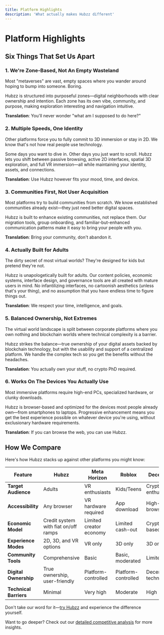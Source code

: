 ```yaml
---
title: Platform Highlights
description: 'What actually makes Hubzz different'
---
```


# Platform Highlights

## Six Things That Set Us Apart

### 1. We're Zone-Based, Not An Empty Wasteland

Most "metaverses" are vast, empty spaces where you wander around hoping to bump into someone. Boring.

Hubzz is structured into purposeful zones—digital neighborhoods with clear ownership and intention. Each zone has its own vibe, community, and purpose, making exploration interesting and navigation intuitive.

**Translation**: You'll never wonder "what am I supposed to do here?"

### 2. Multiple Speeds, One Identity

Other platforms force you to fully commit to 3D immersion or stay in 2D. We know that's not how real people use technology.

Some days you want to dive in. Other days you just want to scroll. Hubzz lets you shift between passive browsing, active 2D interfaces, spatial 3D exploration, and full VR immersion—all while maintaining your identity, assets, and connections.

**Translation**: Use Hubzz however fits your mood, time, and device.

### 3. Communities First, Not User Acquisition

Most platforms try to build communities from scratch. We know established communities already exist—they just need better digital spaces.

Hubzz is built to enhance existing communities, not replace them. Our migration tools, group onboarding, and familiar-but-enhanced communication patterns make it easy to bring your people with you.

**Translation**: Bring your community, don't abandon it.

### 4. Actually Built for Adults

The dirty secret of most virtual worlds? They're designed for kids but pretend they're not.

Hubzz is unapologetically built for adults. Our content policies, economic systems, interface design, and governance tools are all created with mature users in mind. No infantilizing interfaces, no cartoonish aesthetics (unless that's your thing), and no assumption that you have endless time to figure things out.

**Translation**: We respect your time, intelligence, and goals.

### 5. Balanced Ownership, Not Extremes

The virtual world landscape is split between corporate platforms where you own nothing and blockchain worlds where technical complexity is a barrier.

Hubzz strikes the balance—true ownership of your digital assets backed by blockchain technology, but with the usability and support of a centralized platform. We handle the complex tech so you get the benefits without the headaches.

**Translation**: You actually own your stuff, no crypto PhD required.

### 6. Works On The Devices You Actually Use

Most immersive platforms require high-end PCs, specialized hardware, or clunky downloads.

Hubzz is browser-based and optimized for the devices most people already own—from smartphones to laptops. Progressive enhancement means you get the best experience possible on whatever device you're using, without exclusionary hardware requirements.

**Translation**: If you can browse the web, you can use Hubzz.

## How We Compare

Here's how Hubzz stacks up against other platforms you might know:

| Feature | Hubzz | Meta Horizon | Roblox | Decentraland | Discord |
|---------|-------|--------------|--------|--------------|---------|
| **Target Audience** | Adults | VR enthusiasts | Kids/Teens | Crypto enthusiasts | General/Gaming |
| **Accessibility** | Any browser | VR hardware required | App download | High-end browser | App download |
| **Economic Model** | Credit system with fiat on/off ramps | Limited creator economy | Limited cash-out | Cryptocurrency based | Limited monetization |
| **Experience Modes** | 2D, 3D, and VR options | VR only | 3D only | 3D only | 2D chat/voice |
| **Community Tools** | Comprehensive | Basic | Basic, moderated | Limited | Strong chat, no spatial |
| **Digital Ownership** | True ownership, user-friendly | Platform-controlled | Platform-controlled | Decentralized, technical | None |
| **Technical Barriers** | Minimal | Very high | Moderate | High | Low |

Don't take our word for it—[try Hubzz](https://demo.hubzz.com) and experience the difference yourself.

Want to go deeper? Check out our [detailed competitive analysis](/platform/comparative-analysis) for more insights. 